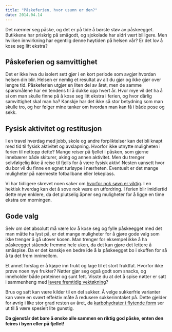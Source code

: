 ```yaml
---
title: "Påskeferien, hvor usunn er den?"
date: 2014.04.14
---
```


Det nærmer seg påske, og det er på tide å børste støv av påskeegget. Butikkene har priskrig på smågodt, og sjokolade har aldri vært billigere. Men hvilken innvirkning har egentlig denne høytiden på helsen vår? Er det lov å kose seg litt ekstra?

## Påskeferien og samvittighet

Det er ikke hva du isolert sett gjør i en kort periode som avgjør hvordan helsen din blir. Helsen er nemlig et resultat av alt du gjør og ikke gjør over lengre tid. Påskeferien utgjør en liten del av året, men de samme spørsmålene har en tendens til å dukke opp hvert år. Hvor mye vil det ha å si om man skulle finne på å kose seg litt ekstra i ferien, og hvor dårlig samvittighet skal man ha? Kanskje har det ikke så stor betydning som man skulle tro, og her følger mine tanker om hvordan man kan få i både pose og sekk.

## Fysisk aktivitet og restitusjon

I en travel hverdag med jobb, skole og andre forpliktelser kan det bli knapt med tid til fysisk aktivitet og avslapning. Hvorfor ikke utnytte muligheten i ferien til nettopp dette? Mange reiser på fjellet i påsken, som gjerne innebærer både skiturer, aking og annen aktivitet. Men du trenger selvfølgelig ikke å reise til fjells for å være fysisk aktiv! Nesten uansett hvor du bor vil du finne en egnet turløype i nærheten. Eventuelt er det mange muligheter på nærmeste fotballbane eller lekeplass.

Vi har tidligere skrevet noen saker om [hvorfor nok søvn er viktig](sovn-viktigere-enn-du-tror.qmd). I en hektisk hverdag kan det å sove nok være en utfordring. I ferien blir imidlertid dette mye enklere, da det plutselig åpner seg muligheter for å ligge en time ekstra om morningen.

## Gode valg

Selv om det absolutt må være lov å kose seg og fylle påskeegget med det man måtte ha lyst på, er det mange muligheter for å gjøre gode valg som ikke trenger å gå utover kosen. Man trenger for eksempel ikke å ha påskeegget stående fremme hele uken, da det kan gjøre det lettere å småspise. Da er det kanskje en bedre ide å la påskeegget bo i skuffen for så å ta det frem innimellom.

Et annet forslag er å kjøpe inn frukt og lage til et stort fruktfat. Hvorfor ikke prøve noen nye frukter? Nøtter gjør seg også godt som snacks, og inneholder både proteiner og sunt fett. Visste du at det å spise nøtter er satt i sammenheng med [lavere fremtidig vektøkning](overvekt-forebygging.qmd)?

Brus og saft kan være kilder til en del sukker. Å velge sukkerfrie varianter kan være en svært effektiv måte å redusere sukkerinntaket på. Dette gjelder for øvrig i like stor grad resten av året, da [karbohydrater i flytende form](flytende-karbohydrater.qmd) ser ut til å være spesielt lite gunstig.

**Da gjenstår det bare å ønske alle sammen en riktig god påske, enten den feires i byen eller på fjellet!**
